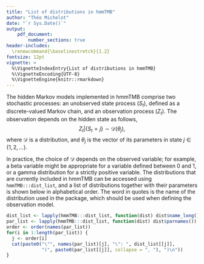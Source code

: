 ```yaml
---
title: "List of distributions in hmmTMB"
author: "Théo Michelot"
date: "`r Sys.Date()`"
output: 
    pdf_document:
        number_sections: true
header-includes:
  \renewcommand{\baselinestretch}{1.2}
fontsize: 12pt
vignette: >
  %\VignetteIndexEntry{List of distributions in hmmTMB}
  %\VignetteEncoding{UTF-8}
  %\VignetteEngine{knitr::rmarkdown}
---
```


The hidden Markov models implemented in hmmTMB comprise two stochastic processes: an unobserved state process $(S_t)$, defined as a discrete-valued Markov chain, and an observation process $(Z_t)$. The observation depends on the hidden state as follows,
$$
Z_t \vert \{ S_t = j \} \sim \mathcal{D}(\theta_j),
$$
where $\mathcal{D}$ is a distribution, and $\theta_j$ is the vector of its parameters in state $j \in \{ 1, 2, \dots\}$.

In practice, the choice of $\mathcal{D}$ depends on the observed variable; for example, a beta variable might be appropriate for a variable defined between 0 and 1, or a gamma distribution for a strictly positive variable. The distributions that are currently included in hmmTMB can be accessed using `hmmTMB:::dist_list`, and a list of distributions together with their parameters is shown below in alphabetical order. The word in quotes is the name of the distribution used in the package, which should be used when defining the observation model.

```r
dist_list <- lapply(hmmTMB:::dist_list, function(dist) dist$name_long())
par_list <- lapply(hmmTMB:::dist_list, function(dist) dist$parnames())
order <- order(names(par_list))
for(i in 1:length(par_list)) {
  j <- order[i]
  cat(paste0("\"", names(par_list)[j], "\": ", dist_list[[j]], 
             "(", paste0(par_list[[j]], collapse = ", "), ")\n"))
}
```
